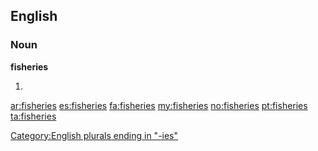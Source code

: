==English==

===Noun===
'''fisheries'''

# {{plural of|[[fishery]]}}

[[Category:English plurals ending in "-ies"]]

[[ar:fisheries]]
[[es:fisheries]]
[[fa:fisheries]]
[[my:fisheries]]
[[no:fisheries]]
[[pt:fisheries]]
[[ta:fisheries]]